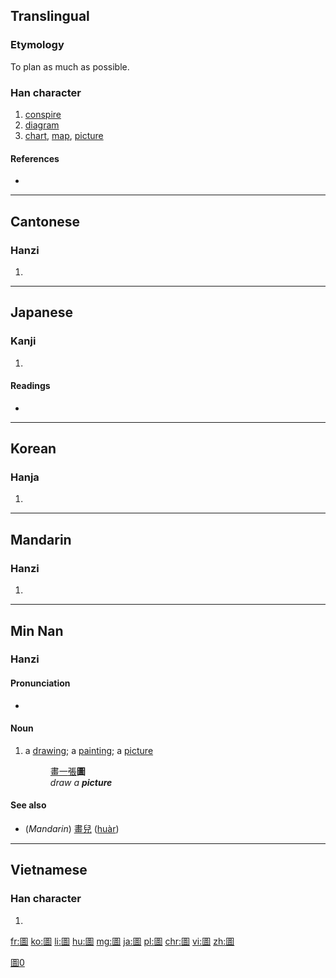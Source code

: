 {{also|图|図}}
==Translingual==

===Etymology===
{{Han compound|囗|啚|t2=hard|ls=ic}}

To plan as much as possible.

===Han character===
{{Han char|rn=31|rad=囗|as=11|sn=14|four=6060<sub>0</sub>|canj=田口十田 (WRJW), 田口卜田 (WRYW)|ids=⿴[[囗]][[啚]]}}

# [[conspire]]
# [[diagram]]
# [[chart]], [[map]], [[picture]]

====References====
* {{Han ref|kx=0220.180|dkj=04832|dj=0452.110|hdz=10725.060|uh=5716|ud=22294|bh=B9CF|bd=47567}}

----

==Cantonese==

===Hanzi===
{{yue-hanzi|jyut=[[tou4]]|y=tou4|sim=图}}

# {{defn|lang=yue|sort=囗11}}

----

==Japanese==
{{ja-forms|{{zh-lookup|図}}|{{zh-lookup|图}}|{{zh-lookup|圖}}}}

===Kanji===
{{ja-kanji|grade=|rs=囗11}}

# {{defn|lang=ja|sort=囗11}}

====Readings====
* {{ja-readings|on=[[と]] (to), [[ず]] (zu)|kun=[[はかる]] (hakaru)}}

----

==Korean==

===Hanja===
{{ko-hanja|hangeul=도|rv=do|mr=to|eumhun=그림|ehrv=geurim|ehmr=kŭrim|ehy=kūlim}}

# {{defn|lang=ko|sort=囗11}}

----

==Mandarin==

===Hanzi===
{{cmn-hanzi|sim=图|pin=[[tú]] ([[tu2]])|wg=t'u<sup>2</sup>}}

# {{defn|lang=cmn|sort=囗11}}

----

==Min Nan==

===Hanzi===
{{head|nan|hanzi|sc=Hani}}{{attention|nan|needs inflection template}}

====Pronunciation====
* {{IPA|[ tɔ˧˥ ]|lang=nan}}

====Noun====
{{nan-noun|t|poj=[[tô·]] (to·<sup>5</sup>)|pojt=too5|tra=圖|sim=图|rs=囗11}}

# a [[drawing]]; a [[painting]]; a [[picture]]
#: [[畫]][[一]][[張]]'''圖'''
#: {{unicode|ōe chi̍t tiuⁿ '''tô·'''}}
#: ''draw a '''picture'''''

====See also====
* (''Mandarin'') [[畫兒]] ([[huàr]])

----

==Vietnamese==

===Han character===
{{vi-hantu|[[đồ]]|rs=囗11}}

# {{defn|lang=vi|sort=囗11}}

[[Category:CJKV characters simplified differently in Japan and China|圖0]]

[[fr:圖]]
[[ko:圖]]
[[li:圖]]
[[hu:圖]]
[[mg:圖]]
[[ja:圖]]
[[pl:圖]]
[[chr:圖]]
[[vi:圖]]
[[zh:圖]]